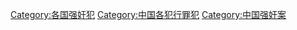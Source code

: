 [[Category:各国强奸犯|Category:各国强奸犯]]
[[Category:中国各犯行罪犯|Category:中国各犯行罪犯]]
[[Category:中国强奸案|Category:中国强奸案]]